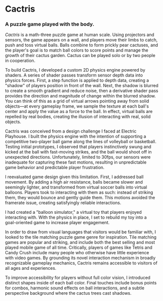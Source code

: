 # Cactris

### A puzzle game played with the body.

_Cactris_ is a math-three puzzle game at human scale. Using projectors and sensors, the game appears on a wall, and players move their limbs to catch, push and toss virtual balls. Balls combine to form prickly pear cactuses, and the player's goal is to match ball colors to score points and manage the growth of their cactus garden. Cactus can be played solo or by two people in cooperation.

To build Cactris, I developed a custom 2D physics engine powered by shaders. A series of shader passes transform sensor depth data into physics forces. First, a step function is applied to depth data, creating a "shadow" of players position in front of the wall. Next, the shadow is blurred to create a smooth gradient and reduce noise, then a derivative shader pass provides the direction and magnitude of change within the blurred shadow. You can think of this as a grid of virtual arrows pointing away from solid objects—at every gameplay frame, we sample the texture at each ball's center and apply the value as a force to the ball. In effect, virtual balls are repelled by real bodies, creating the illusion of interacting with real, solid objects.

Cactris was conceived from a design challenge I faced at Electric Playhouse. I built the physics engine with the intention of supporting a competitive two-player ball game along the lines of volleyball or basketball. Testing initial prototypes, I observed that players instinctively swung and kicked at the ball with fast-moving strikes, and the ball would shoot off in unexpected directions. Unfortunately, limited to 30fps, our sensors were inadequate for capturing these fast motions, resulting in unpredictable game behavior and predictable player frustration.

I reevaluated game design given this limitation. First, I addressed ball movement. By adding a high air resistance, balls became slower and seemingly lighter, and transformed from virtual soccer balls into virtual balloons. Players took to interacting with them as such: instead of striking them, they would bounce and gently guide them. This motions avoided the framerate issue, creating satisfyingly reliable interactions.

I had created a "balloon simulator," a virtual toy that players enjoyed interacting with. With the physics in place, I set to rebuild my toy into a goal-oriented game to increase player engagement.

In order to draw from visual languages that visitors would be familiar with, I looked to the tile matching puzzle game genre for inspiration. Tile matching games are popular and striking, and include both the best selling and most played mobile game of all time. Critically, players of games like Tetris and Candy Crush include many people who otherwise have little experience with video games. By grounding its novel interaction mechanism in broadly recognizable gameplay mechanics, Cactris remains accessible to visitors of all ages and experiences.

To improve accessibility for players without full color vision, I introduced distinct shapes inside of each ball color. Final touches include bonus points for combos, harmonic sound effects on ball interactions, and a subtle perspective background where the cactus trees cast shadows.
